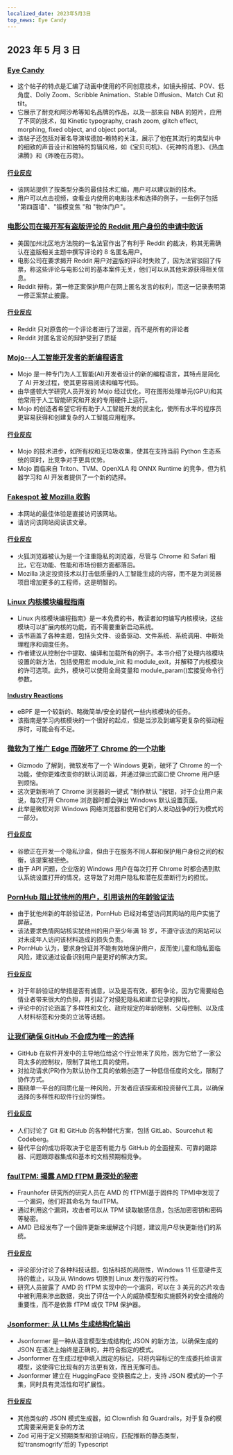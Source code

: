 ```yaml
---
localized_date: 2023年5月3日
top_news: Eye Candy
---
```




<CallToAction />

<Steps>

## 2023 年 5 月 3 日

### [Eye Candy](https://eycndy.com)

- 这个帖子的特点是汇编了动画中使用的不同创意技术，如镜头擦拭、POV、低角度、Dolly Zoom、Scribble Animation、Stable Diffusion、Match Cut 和 tilt。
- 它展示了耐克和阿沙希等知名品牌的作品，以及一部来自 NBA 的短片，应用了不同的技术，如 Kinetic typography, crash zoom, glitch effect, morphing, fixed object, and object portal。
- 该帖子还包括对著名导演埃德加-赖特的关注，展示了他在其流行的类型片中的细致的声音设计和独特的剪辑风格，如《宝贝司机》、《死神的肖恩》、《热血沸腾》和《昨晚在苏荷》。

#### [行业反应](http://news.ycombinator.com/item?id=35791575)

- 该网站提供了按类型分类的最佳技术汇编，用户可以建议新的技术。
- 用户可以点击视频，查看业内使用的电影技术和选择的例子，一些例子包括 "第四面墙"、"锻模变焦 "和 "物体门户"。

### [电影公司在揭开写有盗版评论的 Reddit 用户身份的申请中败诉](https://arstechnica.com/tech-policy/2023/05/judge-wont-force-reddit-to-identify-anonymous-users-who-discussed-piracy/)

- 美国加州北区地方法院的一名法官作出了有利于 Reddit 的裁决，称其无需确认在盗版相关主题中撰写评论的 8 名匿名用户。
- 电影公司在要求揭开 Reddit 用户对盗版的评论时失败了，因为法官驳回了传票，称这些评论与电影公司的基本案件无关，他们可以从其他来源获得相关信息。
- Reddit 辩称，第一修正案保护用户在网上匿名发言的权利，而这一记录表明第一修正案禁止披露。

#### [行业反应](http://news.ycombinator.com/item?id=35787080)

- Reddit 只对原告的一个评论者进行了泄密，而不是所有的评论者
- Reddit 对匿名言论的辩护受到了质疑

### [Mojo--人工智能开发者的新编程语言](https://www.modular.com/mojo)

- Mojo 是一种专门为人工智能(AI)开发者设计的新的编程语言，其特点是简化了 AI 开发过程，使其更容易阅读和编写代码。
- 由华盛顿大学研究人员开发的 Mojo 经过优化，可在图形处理单元(GPU)和其他常用于人工智能研究和开发的专用硬件上运行。
- Mojo 的创造者希望它将有助于人工智能开发的民主化，使所有水平的程序员更容易获得和创建复杂的人工智能应用程序。

#### [行业反应](http://news.ycombinator.com/item?id=35790367)

- Mojo 的技术进步，如所有权和无垃圾收集，使其在支持当前 Python 生态系统的同时，比竞争对手更具优势。
- Mojo 面临来自 Triton、TVM、OpenXLA 和 ONNX Runtime 的竞争，但为机器学习和 AI 开发者提供了一个新的选择。

### [Fakespot 被 Mozilla 收购](https://www.fakespot.com/post/fakespot-acquired-by-mozilla)

- 本网站的最佳体验是直接访问该网站。
- 请访问该网站阅读该文章。

#### [行业反应](http://news.ycombinator.com/item?id=35789963)

- 火狐浏览器被认为是一个注重隐私的浏览器，尽管与 Chrome 和 Safari 相比，它在功能、性能和市场份额方面都落后。
- Mozilla 决定投资技术以打击低质量的人工智能生成的内容，而不是为浏览器项目增加更多的工程师，这是明智的。

### [Linux 内核模块编程指南](https://sysprog21.github.io/lkmpg/)

- Linux 内核模块编程指南》是一本免费的书，教读者如何编写内核模块，这些模块可以扩展内核的功能，而不需要重新启动系统。
- 该书涵盖了各种主题，包括头文件、设备驱动、文件系统、系统调用、中断处理程序和调度任务。
- 作者建议从控制台中提取、编译和加载所有的例子。本书介绍了处理内核模块设置的新方法，包括使用宏 module_init 和 module_exit，并解释了内核模块的许可选项。此外，模块可以使用全局变量和 module_param()宏接受命令行参数。

#### [Industry Reactions](http://news.ycombinator.com/item?id=35782630)

- eBPF 是一个较新的、略微简单/安全的替代一些内核模块的任务。
- 该指南是学习内核模块的一个很好的起点，但是当涉及到编写更复杂的驱动程序时，可能会有不足。

### [微软为了推广 Edge 而破坏了 Chrome 的一个功能](https://gizmodo.com/microsoft-windows-google-chrome-feature-broken-edge-1850392901)

- Gizmodo 了解到，微软发布了一个 Windows 更新，破坏了 Chrome 的一个功能，使你更难改变你的默认浏览器，并通过弹出式窗口使 Chrome 用户感到烦恼。
- 这次更新影响了 Chrome 浏览器的一键式 "制作默认 "按钮，对于企业用户来说，每次打开 Chrome 浏览器时都会弹出 Windows 默认设置页面。
- 此举是微软对非 Windows 网络浏览器和使用它们的人发动战争的行为模式的一部分。

#### [行业反应](http://news.ycombinator.com/item?id=35787707)

- 谷歌正在开发一个隐私沙盒，但由于在服务不同人群和保护用户身份之间的权衡，该提案被拒绝。
- 由于 API 问题，企业版的 Windows 用户在每次打开 Chrome 时都会遇到默认系统设置打开的情况，这导致了对用户隐私和潜在反垄断行为的担忧。

### [PornHub 阻止犹他州的用户，引用该州的年龄验证法](https://kslnewsradio.com/2003298/adult-website-pornhub-blocks-users-in-utah-from-accessing-the-site/)

- 由于犹他州新的年龄验证法，PornHub 已经对希望访问其网站的用户实施了屏蔽。
- 该法要求色情网站核实犹他州的用户至少年满 18 岁，不遵守该法的网站可以对未成年人访问该材料造成的损失负责。
- PornHub 认为，要求身份证并不能有效地保护用户，反而使儿童和隐私面临风险，建议通过设备识别用户是更好的解决方案。

#### [行业反应](http://news.ycombinator.com/item?id=35786086)

- 对于年龄验证的举措是否有诚意，以及是否有效，都有争论，因为它需要给色情业者带来很大的负担，并引起了对侵犯隐私和建立记录的担忧。
- 评论中的讨论涵盖了多样性和文化、政府规定的年龄限制、父母控制、以及成人材料标签和分类的立法等话题。

### [让我们确保 GitHub 不会成为唯一的选择](https://blog.edwardloveall.com/lets-make-sure-github-doesnt-become-the-only-option)

- GitHub 在软件开发中的主导地位给这个行业带来了风险，因为它给了一家公司太多的控制权，限制了其他工具的使用。
- 对拉动请求(PR)作为默认协作工具的依赖创造了一种低信任度的文化，限制了协作方式。
- 围绕单一平台的同质化是一种风险，开发者应该探索和投资替代工具，以确保选择的多样性和软件行业的弹性。

#### [行业反应](http://news.ycombinator.com/item?id=35787102)

- 人们讨论了 Git 和 GitHub 的各种替代方案，包括 GitLab、Sourcehut 和 Codeberg。
- 替代平台的成功将取决于它是否有能力与 GitHub 的全面搜索、可靠的跟踪器、问题跟踪器集成和基本的文档预期相竞争。

### [faulTPM: 揭露 AMD fTPM 最深处的秘密](https://arxiv.org/abs/2304.14717)

- Fraunhofer 研究所的研究人员在 AMD 的 fTPM(基于固件的 TPM)中发现了一个漏洞，他们将其命名为 faulTPM。
- 通过利用这个漏洞，攻击者可以从 TPM 读取敏感信息，包括加密密钥和密码等秘密。
- AMD 已经发布了一个固件更新来缓解这个问题，建议用户尽快更新他们的系统。

#### [行业反应](http://news.ycombinator.com/item?id=35787195)

- 评论部分讨论了各种科技话题，包括科技的局限性，Windows 11 任意硬件支持的截止，以及从 Windows 切换到 Linux 发行版的可行性。
- 研究人员披露了 AMD 的 fTPM 实现中的一个漏洞，可以在 3 美元的芯片攻击中被利用来渗出数据，突出了评估一个人的威胁模型和实施额外的安全措施的重要性，而不是依靠 fTPM 或仅 TPM 保护器。

### [Jsonformer: 从 LLMs 生成结构化输出](https://github.com/1rgs/jsonformer)

- Jsonformer 是一种从语言模型生成结构化 JSON 的新方法，以确保生成的 JSON 在语法上始终是正确的，并符合指定的模式。
- Jsonformer 在生成过程中填入固定的标记，只将内容标记的生成委托给语言模型，这使得它比现有的方法更有效，而且无懈可击。
- Jsonformer 建立在 HuggingFace 变换器库之上，支持 JSON 模式的一个子集，同时具有灵活性和可扩展性。

#### [行业反应](http://news.ycombinator.com/item?id=35790092)

- 其他类似的 JSON 模式生成器，如 Clownfish 和 Guardrails，对于复杂的模式需要采用更复杂的方法
- Zod 可用于定义预期类型和验证响应，匹配推断的静态类型，如'transmogrify'后的 Typescript

</Steps>
